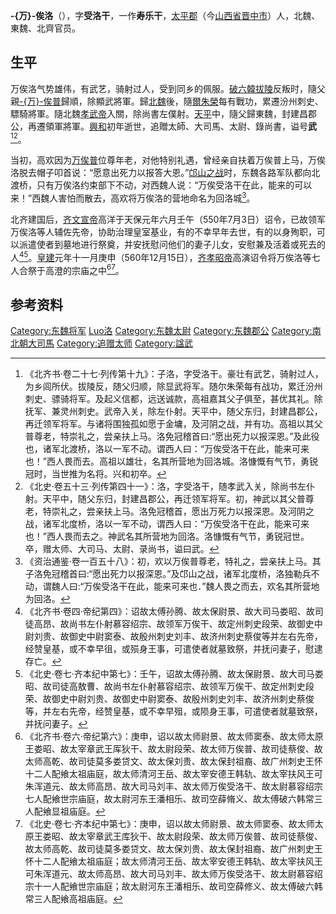 '''-{万}-俟洛'''（{{bd|?||540年代||catIdx=Moqi万俟洛}}），字'''受洛干'''，一作'''寿乐干'''，[[太平郡|太平郡]]（今[[山西省|山西省]][[晋中市|晋中市]]）人，北魏、東魏、北齊官员。

==生平==
万俟洛气势雄伟，有武艺，骑射过人，受到同乡的佩服。[[破六韓拔陵|破六韓拔陵]]反叛时，隨父親[[万俟普|-{万}-俟普]]歸順，除顯武將軍。歸[[北魏|北魏]]後，隨[[爾朱榮|爾朱榮]]每有戰功，累遷汾州刺史、驃騎將軍。隨北魏[[孝武帝|孝武帝]]入關，除尚書左僕射。[[天平|天平]]中，隨父歸東魏，封建昌郡公，再遷領軍將軍。[[興和_(年號)|興和]]初年逝世，追贈太師、大司馬、太尉、錄尚書，谥号'''武'''<ref>《北齐书·卷二十七·列传第十九》：子洛，字受洛干。豪壮有武艺，骑射过人，为乡闾所伏。拔陵反，随父归顺，除显武将军。随尔朱荣每有战功，累迁汾州刺史、骠骑将军。及起义信都，远送诚款，高祖嘉其父子俱至，甚优其礼。除抚军、兼灵州刺史。武帝入关，除左仆射。天平中，随父东归，封建昌郡公，再迁领军将军。与诸将围独孤如愿于金墉，及河阴之战，并有功。高祖以其父普尊老，特崇礼之，尝亲扶上马。洛免冠稽首曰:“愿出死力以报深恩。”及此役也，诸军北渡桥，洛以一军不动。谓西人曰：“万俟受洛干在此，能来可来也！”西人畏而去。高祖以雄壮，名其所营地为回洛城。洛慷慨有气节，勇锐冠时，当世推为名将。兴和初卒。</ref><ref>《北史·卷五十三·列传第四十一》：洛，字受洛干，随孝武入关，除尚书左仆射。天平中，随父东归，封建昌郡公，再迁领军将军。初，神武以其父普尊老，特崇礼之，尝亲扶上马。洛免冠稽首，愿出万死力以报深恩。及河阴之战，诸军北度桥，洛以一军不动，谓西人曰：“万俟受洛干在此，能来可来也！”西人畏而去之。神武名其所营地为回洛。洛慷慨有气节，勇锐冠世。卒，赠太师、大司马、太尉、录尚书，谥曰武。</ref>。

当初，高欢因为[[万俟普|万俟普]]位尊年老，对他特别礼遇，曾经亲自扶着万俟普上马，万俟洛脱去帽子叩首说：“愿意出死力以报答大恩。”[[邙山之战|邙山之战]]时，东魏各路军队都向北渡桥，只有万俟洛约束部下不动，对西魏人说：“万俟受洛干在此，能来的可以来！”西魏人害怕而散去，高欢将万俟洛的营地命名为回洛城<ref>《资治通鉴·卷一百五十八》：初，欢以万俟普尊老，特礼之，尝亲扶上马。其子洛免冠稽首曰:“愿出死力以报深恩。”及邙山之战，诸军北度桥，洛独勒兵不动，谓魏人曰:“万俟受洛干在此，能来可来也．”魏人畏之而去，欢名其所营地为回洛。</ref>。

北齐建国后，[[齐文宣帝|齐文宣帝]]高洋于天保元年六月壬午（550年7月3日）诏令，已故领军万俟洛等人辅佐先帝，协助治理皇室基业，有的不幸早年去世，有的以身殉职，可以派遣使者到墓地进行祭奠，并安抚慰问他们的妻子儿女，安慰兼及活着或死去的人<ref>《北齐书·卷四·帝纪第四》：诏故太傅孙腾、故太保尉景、故大司马娄昭、故司徒高昂、故尚书左仆射慕容绍宗、故领军万俟干、故定州刺史段荣、故御史中尉刘贵、故御史中尉窦泰、故殷州刺史刘丰、故济州刺史蔡俊等并左右先帝，经赞皇基，或不幸早徂，或殒身王事，可遣使者就墓致祭，并抚问妻子，慰逮存亡。</ref><ref>《北史·卷七·齐本纪中第七》：壬午，诏故太傅孙腾、故太保尉景、故大司马娄昭、故司徒高敖曹、故尚书左仆射慕容绍宗、故领军万俟干、故定州刺史段荣、故御史中尉刘贵、故御史中尉窦泰、故殷州刺史刘丰、故济州刺史蔡俊等，并左右先帝，经赞皇基，或不幸早殂，或陨身王事，可遣使者就墓致祭，并抚问妻子。</ref>。[[皇建_(北齐)|皇建]]元年十一月庚申（560年12月15日），[[齐孝昭帝|齐孝昭帝]]高演诏令将万俟洛等七人合祭于高澄的宗庙之中<ref>《北齐书·卷六·帝纪第六》：庚申，诏以故太师尉景、故太师窦泰、故太师太原王娄昭、故太宰章武王厍狄干、故太尉段荣、故太师万俟普、故司徒蔡俊、故太师高乾、故司徒莫多娄贷文、故太保刘贵、故太保封祖裔、故广州刺史王怀十二人配飨太祖庙庭，故太师清河王岳、故太宰安德王韩轨、故太宰扶风王可朱浑道元、故太师高昂、故大司马刘丰、故太师万俟受洛干、故太尉慕容绍宗七人配飨世宗庙庭，故太尉河东王潘相乐、故司空薛脩义、故太傅破六韩常三人配飨显祖庙庭。</ref><ref>《北史·卷七·齐本纪中第七》：庚申，诏以故太师尉景、故太师窦泰、故太师太原王娄昭、故太宰章武王库狄干、故太尉段荣、故太师万俟普、故司徒蔡俊、故太师高乾、故司徒莫多娄贷文、故太保刘贵、故太保封祖裔、故广州刺史王怀十二人配飨太祖庙庭；故太师清河王岳、故太宰安德王韩轨、故太宰扶风王可朱浑道元、故太师高昂、故大司马刘丰、故太师万俟受洛干、故太尉慕容绍宗十一人配飨世宗庙庭；故太尉河东王潘相乐、故司空薛修义、故太傅破六韩常三人配飨高祖庙庭。</ref>。

==参考资料==
{{reflist}}

{{DEFAULTSORT:Moqi万俟洛}}
[[Category:东魏将军|Category:东魏将军]]
[[Category:万俟姓|Luo洛]]
[[Category:东魏太尉|Category:东魏太尉]]
[[Category:东魏郡公|Category:东魏郡公]]
[[Category:南北朝大司馬|Category:南北朝大司馬]]
[[Category:追赠太师|Category:追赠太师]]
[[Category:諡武|Category:諡武]]